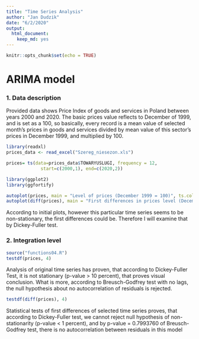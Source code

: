 ```yaml
---
title: "Time Series Analysis"
author: "Jan Dudzik"
date: "6/2/2020"
output: 
  html_document: 
    keep_md: yes
---
```


```r
knitr::opts_chunk$set(echo = TRUE)
```

# ARIMA model

### 1. Data description
Provided data shows Price Index of goods and services in Poland between years 2000 and 2020. The basic prices value reflects to December of 1999, and is set as a 100, so basically, every record is a mean value of selected month's prices in goods and services divided by mean value of this sector's prices in December 1999, and multiplied by 100.

```r
library(readxl)
prices_data <- read_excel("Szereg_niesezon.xls")

prices= ts(data=prices_data$TOWARYUSLUGI, frequency = 12,             
             start=c(2000,1), end=c(2020,2)) 


```

```r
library(ggplot2)
library(ggfortify)

autoplot(prices, main = "Level of prices (December 1999 = 100)", ts.colour = 'red',xlab="Year", ylab="Prices level", lty=3)
autoplot(diff(prices), main = "First differences in prices level (December 1999 = 100)", ts.colour = 'blue',xlab="Year", ylab="Difference of price level", lty=3)

```

According to initial plots, however this particular time series seems to be non-stationary, the first differences could be. Therefore I will examine that by Dickey-Fuller test.

### 2. Integration level

```r
source("functions04.R")
testdf(prices, 4)

``` 

Analysis of original time series has proven, that according to Dickey-Fuller Test, it is not stationary (p-value > 10 percent), that proves visual conclusion. What is more, according to Breusch-Godfrey test with no lags, the null hypothesis about no autocorrelation of residuals is rejected.

```r
testdf(diff(prices), 4)

``` 

Statistical tests of first differences of selected time series proves, that according to Dickey-Fuller test, we cannot reject null hypothesis of non-stationarity (p-value < 1 percent), and by p-value = 0.7993760 of Breusch-Godfrey test, there is no autocorrelation between residuals in this model 


